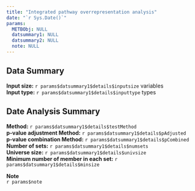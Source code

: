 ```yaml
---
title: "Integrated pathway overrepresentation analysis"
date: "`r Sys.Date()`"
params:
  METBObj: NULL
  datsummary1: NULL
  datsummary2: NULL
  note: NULL
---
```

Data Summary
---------------
**Input size:** `r params$datsummary1$details$inputsize` variables\
**Input type:** `r params$datsummary1$details$inputtype` types

Date Analysis Summary
---------------
**Method:** `r params$datsummary1$details$testMethod`\
**p-value adjustment Method:** `r params$datsummary1$details$pAdjusted`\
**p-value combination Method:** `r params$datsummary1$details$pCombined`\
**Number of sets:** `r params$datsummary1$details$numsets`\
**Universe size:** `r params$datsummary1$details$univsize`\
**Minimum number of member in each set:** `r params$datsummary1$details$minsize`\

**Note**\
`r params$note`
